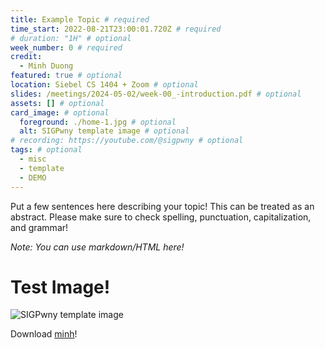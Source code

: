 ```yaml
---
title: Example Topic # required
time_start: 2022-08-21T23:00:01.720Z # required
# duration: "1H" # optional
week_number: 0 # required
credit:
  - Minh Duong
featured: true # optional
location: Siebel CS 1404 + Zoom # optional
slides: /meetings/2024-05-02/week-00_-introduction.pdf # optional
assets: [] # optional
card_image: # optional
  foreground: ./home-1.jpg # optional
  alt: SIGPwny template image # optional
# recording: https://youtube.com/@sigpwny # optional
tags: # optional
  - misc
  - template
  - DEMO
---
```


Put a few sentences here describing your topic! This can be treated as an abstract. Please make sure to check spelling, punctuation, capitalization, and grammar!

*Note: You can use markdown/HTML here!*

# Test Image!

![SIGPwny template image](./home-1.jpg)

Download [minh](../../profiles/member/minh-duong/profile.jpg)!